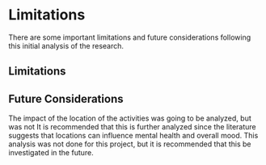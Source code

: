 # Limitations

There are some important limitations and future considerations following this initial analysis of the research.

## Limitations

## Future Considerations

The impact of the location of the activities was going to be analyzed, but was not It is recommended that this is further analyzed since the literature suggests that locations can influence mental health and overall mood. This analysis was not done for this project, but it is recommended that this be investigated in the future.
